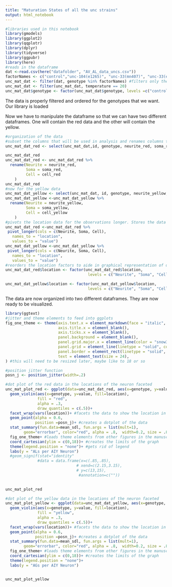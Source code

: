 ```yaml
---
title: "Maturation States of all the unc strains"
output: html_notebook
---
```

```r
#libraries used in this notebook
library(gmodels)
library(ggplot2)
library(qqplotr)
library(dplyr)
library(tidyverse)
library(ggpubr)
library(here)
#reads in the dataframe
dat <-read.csv(here("datafolder", "AV_AL_data_uncs.csv"))
factorNames <- c("control","unc-104(e1265)", "unc-33(mn407)", "unc-33(e204)", "unc-44(hrt-2)") #defines the genotypes to be analyzed 
unc_mat_dat <- filter(dat, genotype %in% factorNames) #filters only the factors (genotypes) to be analyzed
unc_mat_dat <- filter(unc_mat_dat, temperature == 20)
unc_mat_dat$genotype <- factor(unc_mat_dat$genotype, levels =c("control","unc-104(e1265)", "unc-33(mn407)", "unc-33(e204)", "unc-44(hrt-2)"))#reorders the levels to the way that I want them to appear on the graphs ahead

```

The data is properly filtered and ordered for the genotypes that we want. Our library is loaded

Now we have to manipulate the dataframe so that we can have two different dataframes. One will contain the red data and the other will contain the yellow. 

```r
#organization of the data
#subset the columns that will be used in analysis and renames columns to more readable names
unc_mat_dat_red <- select(unc_mat_dat,id, genotype, neurite_red, soma_red, cell_red)

unc_mat_dat_red
unc_mat_dat_red <- unc_mat_dat_red %>% 
  rename(Neurite = neurite_red,
         Soma = soma_red,
         Cell = cell_red
    )
unc_mat_dat_red
#now for the yellow data
unc_mat_dat_yellow <- select(unc_mat_dat, id, genotype, neurite_yellow, soma_yellow, cell_yellow)
unc_mat_dat_yellow <-unc_mat_dat_yellow %>% 
  rename(Neurite = neurite_yellow,
         Soma = soma_yellow,
         Cell = cell_yellow
    )
#pivots the location data for the observations longer. Stores the data values under values column and the old column names under a new column named location.
unc_mat_dat_red <-unc_mat_dat_red %>%
 pivot_longer(cols = c(Neurite, Soma, Cell),
   names_to = "location",
   values_to = "value")
unc_mat_dat_yellow <-unc_mat_dat_yellow %>%
 pivot_longer(cols = c(Neurite, Soma, Cell),
   names_to = "location",
   values_to = "value")
#reorders the location factors to aide in graphical representation of data
unc_mat_dat_red$location <- factor(unc_mat_dat_red$location,
                                    levels = c("Neurite", "Soma", "Cell"))

unc_mat_dat_yellow$location <- factor(unc_mat_dat_yellow$location,
                                    levels = c("Neurite", "Soma", "Cell"))

```
The data are now organized into two different dataframes. They are now ready to be visualized. 

```r
library(ggtext)
#jitter and theme elements to feed into ggplots
fig_one_theme <- theme(axis.text.x = element_markdown(face = "italic", size = 13),
                       axis.title.x = element_blank(),
                       axis.ticks.x = element_blank(),
                       panel.background = element_blank(),
                       panel.grid.major.x = element_line(color = "snow3"),
                       panel.grid = element_line(linetype = "solid", color = "snow3"),
                       panel.border = element_rect(linetype = "solid", fill = NA),
                       text = element_text(size = 24),
) #this will need to be resized later, maybe like to 18 or so

#position jitter function
posn_j <- position_jitter(width=.2)

#dot plot of the red data in the locations of the neuron faceted
unc_mat_plot_red <- ggplot(data=unc_mat_dat_red, aes(x=genotype, y=value, fill=location)) +
  geom_violin(aes(x=genotype, y=value, fill=location),
              fill = "red",
              alpha = .3,
              draw_quantiles = c(.5))+
  facet_wrap(vars(location))+ #facets the data to show the location in the cell of the red AG's
  geom_point(alpha = 0.6,
             position =posn_j)+ #creates a dotplot of the data
  stat_summary(fun.data=mean_sdl, fun.args = list(mult=1), 
        geom="errorbar", color="red", alpha = .8,  width=0.2, size = .8) + #creates an error bar based on one standard devation of the data
  fig_one_theme+ #loads theme elements from other figures in the manuscript
  coord_cartesian(ylim = c(0,18))+ #creates the limits of the graph
  theme(legend.position = "none")+ #gets rid of legend
  labs(y = "ALs per AIY Neuron")
  #geom_signif(stat="identity"
              #data = data.frame(x=c(.85,.85),
                               # xend=c(2.15,3.15),
                               # y=c(13,15),
                                #annotation=c(""))
              

unc_mat_plot_red

#dot plot of the yellow data in the locations of the neuron faceted
unc_mat_plot_yellow <- ggplot(data=unc_mat_dat_yellow, aes(x=genotype, y=value, fill=location)) +
  geom_violin(aes(x=genotype, y=value, fill=location),
              fill = "yellow",
              alpha = .3,
              draw_quantiles = c(.5))+
  facet_wrap(vars(location))+ #facets the data to show the location in the cell of the red AG's
  geom_point(alpha = 0.6,
             position =posn_j)+ #creates a dotplot of the data
  stat_summary(fun.data=mean_sdl, fun.args = list(mult=1), 
        geom="errorbar", color="red", alpha = .8,  width=0.2, size = .8) + #creates an error bar based on one standard devation of the data
  fig_one_theme+ #loads theme elements from other figures in the manuscript
  coord_cartesian(ylim = c(0,18))+ #creates the limits of the graph
  theme(legend.position = "none")+
  labs(y = "AGs per AIY Neuron")


unc_mat_plot_yellow

```

